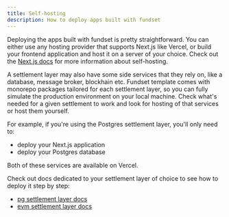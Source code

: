 ```yaml
---
title: Self-hosting
description: How to deploy apps built with fundset
---
```


Deploying the apps built with fundset is pretty straightforward. You can either use any hosting provider that supports Next.js like Vercel, or build your frontend application and host it on a server of your choice. Check out the [Next.js docs](https://nextjs.org/docs/app/guides/self-hosting) for more information about self-hosting.

A settlement layer may also have some side services that they rely on, like a database, message broker, blockhain etc. Fundset template comes with monorepo packages tailored for each settlement layer, so you can fully simulate the production environment on your local machine. Check what's needed for a given settlement to work and look for hosting of that services or host them yourself.

For example, if you're using the Postgres settlement layer, you'll only need to:

- deploy your Next.js application
- deploy your Postgres database

Both of these services are available on Vercel.

Check out docs dedicated to your settlement layer of choice to see how to deploy it step by step:

- [pg settlement layer docs](/docs/pg)
- [evm settlement layer docs](/docs/evm)
